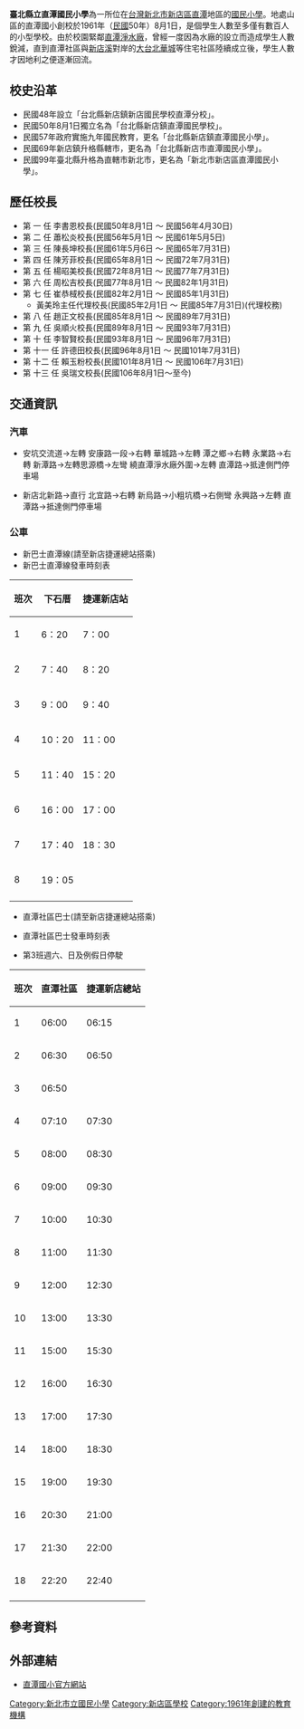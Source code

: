 {{Infobox School
|name           =新北市新店區直潭國民小学<ref>[http://www.jtes.ntpc.edu.tw/]</ref>
|established    =1961年<ref>[http://www.jtes.ntpc.edu.tw/editor_model/u_editor_v1.asp?id={1FEA5E69-FCF6-8394-0EC3-CB62DC8A55FE}]</ref>
|type           =市立國民小學
|affiliation    =
|district       =[[新北市|新北市]][[新店區|新店區]]
|principal      =吳瑞文
|free_label2    =校別
|free_text2     =男女合校
|address        = {{flagicon|TWN}}[[新北市|新北市]][[新店區|新店區]]直潭路92號
|information    =
|tel            =+886-2-2666-7278
|fax            =+886-2-2666-5949
|website        =[https://www.jtes.ntpc.edu.tw/ www.jtes.ntpc.edu.tw]
}}

'''臺北縣立直潭國民小學'''為一所位在[[台灣|台灣]][[新北市|新北市]][[新店區|新店區]][[直潭|直潭]]地區的[[國民小學|國民小學]]。地處山區的直潭國小創校於1961年（[[民國紀年|民國]]50年）8月1日，是個學生人數至多僅有數百人的小型學校。由於校園緊鄰[[直潭淨水廠|直潭淨水廠]]，曾經一度因為水廠的設立而造成學生人數銳減，直到直潭社區與[[新店溪|新店溪]]對岸的[[大台北華城|大台北華城]]等住宅社區陸續成立後，學生人數才因地利之便逐漸回流。

==校史沿革==
*民國48年設立「台北縣新店鎮新店國民學校直潭分校」。
*民國50年8月1日獨立名為「台北縣新店鎮直潭國民學校」。
*民國57年政府實施九年國民教育，更名「台北縣新店鎮直潭國民小學」。
*民國69年新店鎮升格縣轄市，更名為「台北縣新店市直潭國民小學」。
*民國99年臺北縣升格為直轄市新北市，更名為「新北市新店區直潭國民小學」。

==歷任校長==
*第  一  任 李書恩校長(民國50年8月1日 ～ 民國56年4月30日)
*第  二  任 蕭松炎校長(民國56年5月1日 ～ 民國61年5月5日)
*第  三  任 陳長坤校長(民國61年5月6日 ～ 民國65年7月31日)
*第  四  任 陳芳菲校長(民國65年8月1日 ～ 民國72年7月31日)
*第  五  任 楊昭美校長(民國72年8月1日 ～ 民國77年7月31日)
*第  六  任 周松吉校長(民國77年8月1日 ～ 民國82年1月31日)
*第  七  任 崔恭棫校長(民國82年2月1日 ～ 民國85年1月31日)
**黃美玲主任代理校長(民國85年2月1日 ～ 民國85年7月31日)(代理校務)
*第  八  任 趙正文校長(民國85年8月1日 ～ 民國89年7月31日)
*第  九  任 吳順火校長(民國89年8月1日 ～ 民國93年7月31日)
*第  十  任 李智賢校長(民國93年8月1日 ～ 民國96年7月31日)
*第 十一 任 許德田校長(民國96年8月1日 ～ 民國101年7月31日)
*第 十二 任 賴玉粉校長(民國101年8月1日 ～ 民國106年7月31日)
*第 十三 任 吳瑞文校長(民國106年8月1日～至今)

==交通資訊==
===汽車===
*安坑交流道→左轉 安康路一段→右轉 華城路→左轉 潭之鄉→右轉 永業路→右轉 新潭路→左轉思源橋→左彎 繞直潭淨水廠外圍→左轉 直潭路→抵達側門停車場

*新店北新路→直行 北宜路→右轉 新烏路→小粗坑橋→右側彎 永興路→左轉 直潭路→抵達側門停車場

===公車===
*新巴士直潭線(請至新店捷運總站搭乘)
*新巴士直潭線發車時刻表
{| class="wikitable"
|-
! 班次 !! 下石厝 !! 捷運新店站
|-
| 1 || 6：20 || 7：00
|-
| 2 || 7：40 || 8：20
|-
| 3 || 9：00 || 9：40
|-
| 4 || 10：20 || 11：00
|-
| 5 || 11：40 || 15：20
|-
| 6 || 16：00 || 17：00
|-
| 7 || 17：40 || 18：30
|-
| 8 || 19：05 ||
|-
|}


*直潭社區巴士(請至新店捷運總站搭乘)

*直潭社區巴士發車時刻表

*第3班週六、日及例假日停駛

{| class="wikitable"
|-
! 班次 !! 直潭社區 !! 捷運新店總站
|-
| 1 || 06:00 || 06:15
|-
| 2 || 06:30 || 06:50
|-
| 3 || 06:50 ||
|-
| 4 || 07:10 || 07:30
|-
| 5 || 08:00 || 08:30
|-
| 6 || 09:00 || 09:30
|-
| 7 || 10:00 || 10:30
|-
| 8 || 11:00 || 11:30
|-
| 9 || 12:00 || 12:30
|-
| 10 || 13:00 || 13:30
|-
| 11 || 15:00 || 15:30
|-
| 12 || 16:00 || 16:30
|-
| 13 || 17:00 || 17:30
|-
| 14 || 18:00 || 18:30
|-
| 15 || 19:00 || 19:30
|-
| 16 || 20:30 || 21:00
|-
| 17 || 21:30 || 22:00
|-
| 18 || 22:20 || 22:40
|-
|}

==參考資料==
{{reflist}}

==外部連結==
* [https://www.jtes.ntpc.edu.tw/ 直潭國小官方網站] {{Wayback|url=https://www.jtes.ntpc.edu.tw/ |date=20220609102158 }}{{zh-tw}}

{{新北市國民中小學}}
[[Category:新北市立國民小學|Category:新北市立國民小學]]
[[Category:新店區學校|Category:新店區學校]]
[[Category:1961年創建的教育機構|Category:1961年創建的教育機構]]